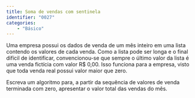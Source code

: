 ```yaml
---
title: Soma de vendas com sentinela
identifier: "0027"
categories:
    - "Básico"
---
```


::: {.exercicio .avalia-algoritmo}
Uma empresa possui os dados de venda de um mês inteiro em uma lista contendo os valores de cada venda. Como a lista pode ser longa e o final difícil de identificar, convencionou-se que sempre o último valor da lista é uma venda fictícia com valor R$\ 0,00. Isso funciona para a empresa, visto que toda venda real possui valor maior que zero.

Escreva um algoritmo para, a partir da sequência de valores de venda terminada com zero, apresentar o valor total das vendas do mês.
:::